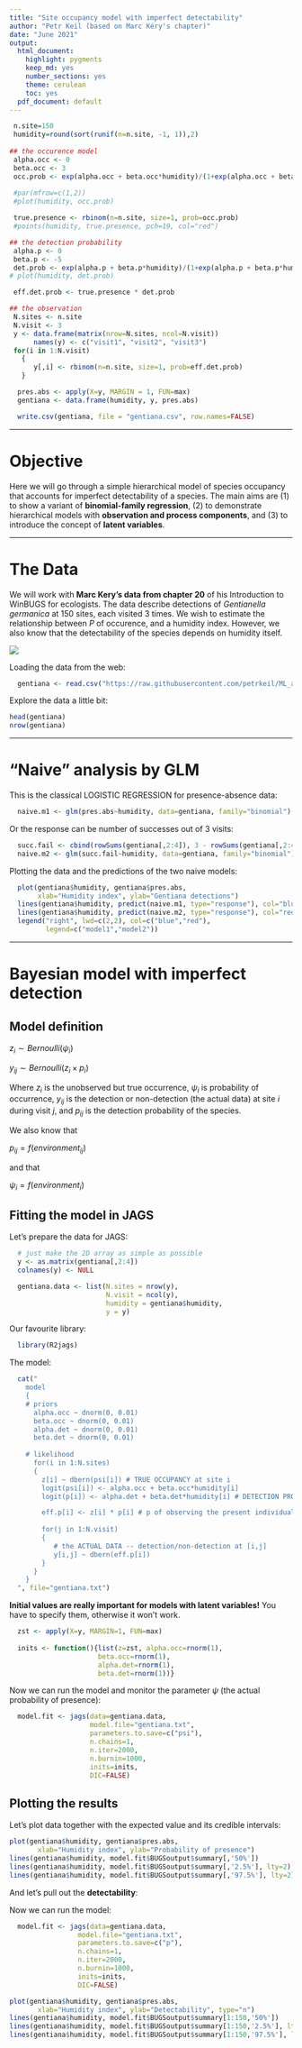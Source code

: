 ```yaml
---
title: "Site occupancy model with imperfect detectability"
author: "Petr Keil (based on Marc Kéry's chapter)"
date: "June 2021"
output:
  html_document:
    highlight: pygments
    keep_md: yes
    number_sections: yes
    theme: cerulean
    toc: yes
  pdf_document: default
---
```


```r
 n.site=150
 humidity=round(sort(runif(n=n.site, -1, 1)),2)
 
## the occurence model
 alpha.occ <- 0
 beta.occ <- 3
 occ.prob <- exp(alpha.occ + beta.occ*humidity)/(1+exp(alpha.occ + beta.occ*humidity))
 
 #par(mfrow=c(1,2))
 #plot(humidity, occ.prob)

 true.presence <- rbinom(n=n.site, size=1, prob=occ.prob)
 #points(humidity, true.presence, pch=19, col="red")

## the detection probability
 alpha.p <- 0
 beta.p <- -5
 det.prob <- exp(alpha.p + beta.p*humidity)/(1+exp(alpha.p + beta.p*humidity))
# plot(humidity, det.prob)

 eff.det.prob <- true.presence * det.prob

## the observation
 N.sites <- n.site
 N.visit <- 3
 y <- data.frame(matrix(nrow=N.sites, ncol=N.visit))
      names(y) <- c("visit1", "visit2", "visit3")
 for(i in 1:N.visit)
   {
      y[,i] <- rbinom(n=n.site, size=1, prob=eff.det.prob)
   }

  pres.abs <- apply(X=y, MARGIN = 1, FUN=max)
  gentiana <- data.frame(humidity, y, pres.abs)

  write.csv(gentiana, file = "gentiana.csv", row.names=FALSE)
```

***

# Objective

Here we will go through a simple hierarchical model of species occupancy that
accounts for imperfect detectability of a species. The main aims are (1) to show a variant of **binomial-family regression**, (2) to demonstrate
hierarchical models with **observation and process components**, and (3) to introduce
the concept of **latent variables**.

***

# The Data

We will work with **Marc Kery's data from chapter 20** of his Introduction to WinBUGS for ecologists.
The data describe detections of *Gentianella germanica* at 150 sites, each visited 3 times. We wish to estimate the relationship between $P$ of occurence, and a humidity index. However, we also know that the detectability of the species depends on humidity itself.

![](figure/gentiana.png)


Loading the data from the web:
```r
  gentiana <- read.csv("https://raw.githubusercontent.com/petrkeil/ML_and_Bayes_2021_CZU/main/11_Site-occupancy_model/gentiana.csv")
```

Explore the data a little bit:
```r
head(gentiana)
nrow(gentiana)
```

***

# "Naive" analysis by GLM

This is the classical LOGISTIC REGRESSION for presence-absence data:
```r
  naive.m1 <- glm(pres.abs~humidity, data=gentiana, family="binomial")
```

Or the response can be number of successes out of 3 visits:
```r
  succ.fail <- cbind(rowSums(gentiana[,2:4]), 3 - rowSums(gentiana[,2:4]))
  naive.m2 <- glm(succ.fail~humidity, data=gentiana, family="binomial")
```

Plotting the data and the predictions of the two naive models:
```r
  plot(gentiana$humidity, gentiana$pres.abs,
       xlab="Humidity index", ylab="Gentiana detections")
  lines(gentiana$humidity, predict(naive.m1, type="response"), col="blue")
  lines(gentiana$humidity, predict(naive.m2, type="response"), col="red")
  legend("right", lwd=c(2,2), col=c("blue","red"),
         legend=c("model1","model2"))
```

***

# Bayesian model with imperfect detection

## Model definition

$z_i \sim Bernoulli(\psi_i)$

$y_{ij} \sim Bernoulli(z_i \times p_{i})$

Where $z_i$ is the unobserved but true occurrence, $\psi_i$ is probability of occurrence, $y_{ij}$ is the detection or non-detection (the actual data) at site $i$ during visit $j$, and $p_{ij}$ is the detection probability of the species.

We also know that

$p_{ij}=f(environment_{ij})$

and that

$\psi_i=f(environment_i)$


## Fitting the model in JAGS

Let's prepare the data for JAGS:
```r
  # just make the 2D array as simple as possible
  y <- as.matrix(gentiana[,2:4])
  colnames(y) <- NULL

  gentiana.data <- list(N.sites = nrow(y),
                        N.visit = ncol(y),
                        humidity = gentiana$humidity,
                        y = y)
```

Our favourite library:
```r
  library(R2jags)
```

The model:
```r
  cat("
    model
    {
    # priors
      alpha.occ ~ dnorm(0, 0.01)
      beta.occ ~ dnorm(0, 0.01)
      alpha.det ~ dnorm(0, 0.01)
      beta.det ~ dnorm(0, 0.01)
      
    # likelihood 
      for(i in 1:N.sites)
      {
        z[i] ~ dbern(psi[i]) # TRUE OCCUPANCY at site i
        logit(psi[i]) <- alpha.occ + beta.occ*humidity[i] 
        logit(p[i]) <- alpha.det + beta.det*humidity[i] # DETECTION PROBABILITY

        eff.p[i] <- z[i] * p[i] # p of observing the present individual
        
        for(j in 1:N.visit)
        {           
           # the ACTUAL DATA -- detection/non-detection at [i,j]
           y[i,j] ~ dbern(eff.p[i]) 
        }  
      }
    }
  ", file="gentiana.txt")
```
  
**Initial values are really important for models with latent variables!** You have to specify them, otherwise it won't work.
```r
  zst <- apply(X=y, MARGIN=1, FUN=max)
  
  inits <- function(){list(z=zst, alpha.occ=rnorm(1),
                      beta.occ=rnorm(1),
                      alpha.det=rnorm(1),
                      beta.det=rnorm(1))}
```

Now we can run the model and monitor the parameter $\psi$ (the actual 
probability of presence):
```r
  model.fit <- jags(data=gentiana.data, 
                    model.file="gentiana.txt",
                    parameters.to.save=c("psi"),
                    n.chains=1,
                    n.iter=2000,
                    n.burnin=1000,
                    inits=inits, 
                    DIC=FALSE)
```

## Plotting the results

Let's plot data together with the expected value and its credible intervals:
```r
plot(gentiana$humidity, gentiana$pres.abs,
       xlab="Humidity index", ylab="Probability of presence")
lines(gentiana$humidity, model.fit$BUGSoutput$summary[,'50%'])
lines(gentiana$humidity, model.fit$BUGSoutput$summary[,'2.5%'], lty=2)
lines(gentiana$humidity, model.fit$BUGSoutput$summary[,'97.5%'], lty=2)
```

And let's pull out the **detectability**:

Now we can run the model:
```r
  model.fit <- jags(data=gentiana.data, 
                 model.file="gentiana.txt",
                 parameters.to.save=c("p"),
                 n.chains=1,
                 n.iter=2000,
                 n.burnin=1000,
                 inits=inits, 
                 DIC=FALSE)

plot(gentiana$humidity, gentiana$pres.abs,
       xlab="Humidity index", ylab="Detectability", type="n")
lines(gentiana$humidity, model.fit$BUGSoutput$summary[1:150,'50%'])
lines(gentiana$humidity, model.fit$BUGSoutput$summary[1:150,'2.5%'], lty=2)
lines(gentiana$humidity, model.fit$BUGSoutput$summary[1:150,'97.5%'], lty=2)
```







